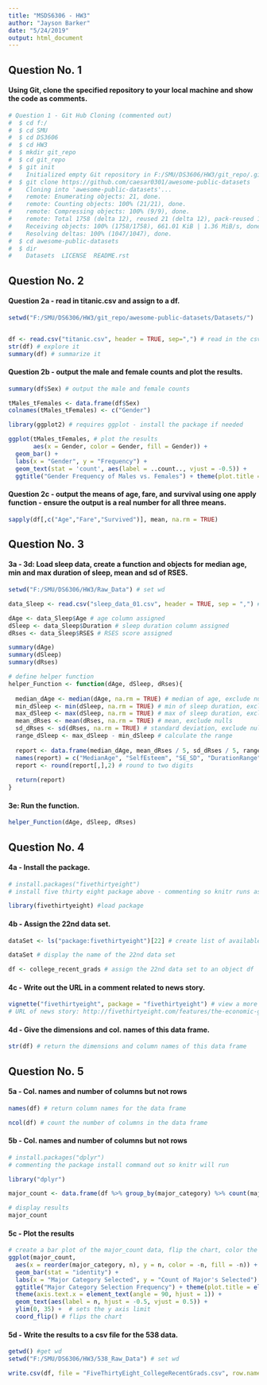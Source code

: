 ---
title: "MSDS6306 - HW3"
author: "Jayson Barker"
date: "5/24/2019"
output: html_document
---

## Question No. 1

#### Using Git, clone the specified repository to your local machine and show the code as comments.
```{r Git_local, echo=TRUE}
# Question 1 - Git Hub Cloning (commented out)
#  $ cd f:/
#  $ cd SMU
#  $ cd DS3606
#  $ cd HW3
#  $ mkdir git_repo
#  $ cd git_repo
#  $ git init
#    Initialized empty Git repository in F:/SMU/DS3606/HW3/git_repo/.git/
#  $ git clone https://github.com/caesar0301/awesome-public-datasets
#    Cloning into 'awesome-public-datasets'...
#    remote: Enumerating objects: 21, done.
#    remote: Counting objects: 100% (21/21), done.
#    remote: Compressing objects: 100% (9/9), done.
#    remote: Total 1758 (delta 12), reused 21 (delta 12), pack-reused 1737
#    Receiving objects: 100% (1758/1758), 661.01 KiB | 1.36 MiB/s, done.
#    Resolving deltas: 100% (1047/1047), done.
#  $ cd awesome-public-datasets
#  $ dir
#    Datasets  LICENSE  README.rst

```

## Question No. 2

#### Question 2a - read in titanic.csv and assign to a df. 
```{r titanic_data, echo=TRUE}

setwd("F:/SMU/DS6306/HW3/git_repo/awesome-public-datasets/Datasets/")


df <- read.csv("titanic.csv", header = TRUE, sep=",") # read in the csv file to R
str(df) # explore it
summary(df) # summarize it
```

#### Question 2b - output the male and female counts and plot the results.
```{r male_female_data, echo=TRUE}

summary(df$Sex) # output the male and female counts

tMales_tFemales <- data.frame(df$Sex)
colnames(tMales_tFemales) <- c("Gender")

library(ggplot2) # requires ggplot - install the package if needed

ggplot(tMales_tFemales, # plot the results
       aes(x = Gender, color = Gender, fill = Gender)) + 
  geom_bar() + 
  labs(x = "Gender", y = "Frequency") + 
  geom_text(stat = 'count', aes(label = ..count.., vjust = -0.5)) +
  ggtitle("Gender Frequency of Males vs. Females") + theme(plot.title = element_text(hjust = 0.5))

```

#### Question 2c - output the means of age, fare, and survival using one apply function - ensure the output is a real number for all three means.
```{r apply_function, echo=TRUE}

sapply(df[,c("Age","Fare","Survived")], mean, na.rm = TRUE)

```

## Question No. 3

#### 3a - 3d: Load sleep data, create a function and objects for median age, min and max duration of sleep, mean and sd of RSES.
```{r function_01, echo=TRUE}

setwd("F:/SMU/DS6306/HW3/Raw_Data") # set wd

data_Sleep <- read.csv("sleep_data_01.csv", header = TRUE, sep = ",") # read in csv file

dAge <- data_Sleep$Age # age column assigned
dSleep <- data_Sleep$Duration # sleep duration column assigned
dRses <- data_Sleep$RSES # RSES score assigned

summary(dAge)
summary(dSleep)
summary(dRses)

# define helper function
helper_Function <- function(dAge, dSleep, dRses){
  
  median_dAge <- median(dAge, na.rm = TRUE) # median of age, exclude nulls
  min_dSleep <- min(dSleep, na.rm = TRUE) # min of sleep duration, exclude nulls
  max_dSleep <- max(dSleep, na.rm = TRUE) # max of sleep duration, exclude nulls
  mean_dRses <- mean(dRses, na.rm = TRUE) # mean, exclude nulls
  sd_dRses <- sd(dRses, na.rm = TRUE) # standard deviation, exclude nulls
  range_dSleep <- max_dSleep - min_dSleep # calculate the range
  
  report <- data.frame(median_dAge, mean_dRses / 5, sd_dRses / 5, range_dSleep) # assign to data frame
  names(report) = c("MedianAge", "SelfEsteem", "SE_SD", "DurationRange") # rename column headers
  report <- round(report[,],2) # round to two digits
  
  return(report)
}
```

#### 3e: Run the function.
```{r function_02, echo=TRUE}

helper_Function(dAge, dSleep, dRses)

```

## Question No. 4

#### 4a - Install the package.
```{r install_538, echo=TRUE}

# install.packages("fivethirtyeight") 
# install five thirty eight package above - commenting so knitr runs as this is installed already

library(fivethirtyeight) #load package

```

#### 4b - Assign the 22nd data set.
```{r install_538_2, echo=TRUE}

dataSet <- ls("package:fivethirtyeight")[22] # create list of available packages and assign the 22nd to a list; note this does not identify the '22nd' package per the homework question so I've manually assigned it below.

dataSet # display the name of the 22nd data set

df <- college_recent_grads # assign the 22nd data set to an object df

```

#### 4c - Write out the URL in a comment related to news story.
```{r install_538_3, echo=TRUE}

vignette("fivethirtyeight", package = "fivethirtyeight") # view a more detailed list of the data sets and to locate the URL of the news story
# URL of news story: http://fivethirtyeight.com/features/the-economic-guide-to-picking-a-college-major/

```

#### 4d - Give the dimensions and col. names of this data frame.
```{r install_538_4, echo=TRUE}

str(df) # return the dimensions and column names of this data frame

```

## Question No. 5

#### 5a - Col. names and number of columns but not rows
```{r install_538_5, echo=TRUE}

names(df) # return column names for the data frame

ncol(df) # count the number of columns in the data frame

```

#### 5b - Col. names and number of columns but not rows
```{r install_538_6, echo=TRUE}

# install.packages("dplyr") 
# commenting the package install command out so knitr will run

library("dplyr")

major_count <- data.frame(df %>% group_by(major_category) %>% count(major_category, sort = TRUE)) # generates a count of each unique value in the major_category field

# display results
major_count

```

#### 5c - Plot the results
```{r install_538_7, echo=TRUE}

# create a bar plot of the major_count data, flip the chart, color the bars, order the bars, provide data labels
ggplot(major_count, 
  aes(x = reorder(major_category, n), y = n, color = -n, fill = -n)) + 
  geom_bar(stat = "identity") + 
  labs(x = "Major Category Selected", y = "Count of Major's Selected") + 
  ggtitle("Major Category Selection Frequency") + theme(plot.title = element_text(hjust = 0.5)) + 
  theme(axis.text.x = element_text(angle = 90, hjust = 1)) + 
  geom_text(aes(label = n, hjust = -0.5, vjust = 0.5)) + 
  ylim(0, 35) +  # sets the y axis limit
  coord_flip() # flips the chart

```

#### 5d - Write the results to a csv file for the 538 data.
```{r install_538_8, echo=TRUE}

getwd() #get wd
setwd("F:/SMU/DS6306/HW3/538_Raw_Data") # set wd

write.csv(df, file = "FiveThirtyEight_CollegeRecentGrads.csv", row.names = FALSE) # write the fivethirtyeight data to a CSV without row labels

```
